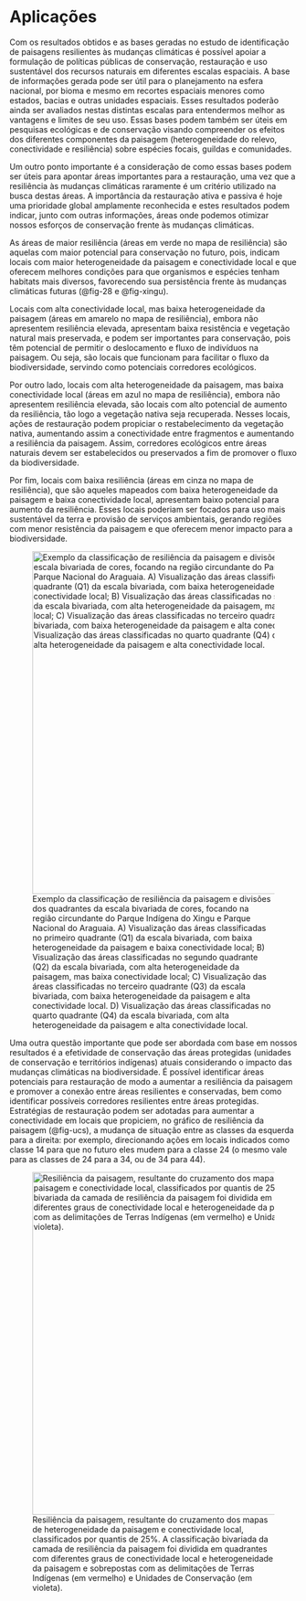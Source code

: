 # Aplicações

Com os resultados obtidos e as bases geradas no estudo de identificação de paisagens resilientes às mudanças climáticas é possível apoiar a formulação de políticas públicas de conservação, restauração e uso sustentável dos recursos naturais em diferentes escalas espaciais. A base de informações gerada pode ser útil para o planejamento na esfera nacional, por bioma e mesmo em recortes espaciais menores como estados, bacias e outras unidades espaciais. Esses resultados poderão ainda ser avaliados nestas distintas escalas para entendermos melhor as vantagens e limites de seu uso. Essas bases podem também ser úteis em pesquisas ecológicas e de conservação visando compreender os efeitos dos diferentes componentes da paisagem (heterogeneidade do relevo, conectividade e resiliência) sobre espécies focais, guildas e comunidades.

Um outro ponto importante é a consideração de como essas bases podem ser úteis para apontar áreas importantes para a restauração, uma vez que a resiliência às mudanças climáticas raramente é um critério utilizado na busca destas áreas. A importância da restauração ativa e passiva é hoje uma prioridade global amplamente reconhecida e estes resultados podem indicar, junto com outras informações, áreas onde podemos otimizar nossos esforços de conservação frente às mudanças climáticas.

As áreas de maior resiliência (áreas em verde no mapa de resiliência) são aquelas com maior potencial para conservação no futuro, pois, indicam locais com maior heterogeneidade da paisagem e conectividade local e que oferecem melhores condições para que organismos e espécies tenham habitats mais diversos, favorecendo sua persistência frente às mudanças climáticas futuras (@fig-28 e @fig-xingu).

Locais com alta conectividade local, mas baixa heterogeneidade da paisagem (áreas em amarelo no mapa de resiliência), embora não apresentem resiliência elevada, apresentam baixa resistência e vegetação natural mais preservada, e podem ser importantes para conservação, pois têm potencial de permitir o deslocamento e fluxo de indivíduos na paisagem. Ou seja, são locais que funcionam para facilitar o fluxo da biodiversidade, servindo como potenciais corredores ecológicos.

Por outro lado, locais com alta heterogeneidade da paisagem, mas baixa conectividade local (áreas em azul no mapa de resiliência), embora não apresentem resiliência elevada, são locais com alto potencial de aumento da resiliência, tão logo a vegetação nativa seja recuperada. Nesses locais, ações de restauração podem propiciar o restabelecimento da vegetação nativa, aumentando assim a conectividade entre fragmentos e aumentando a resiliência da paisagem. Assim, corredores ecológicos entre áreas naturais devem ser estabelecidos ou preservados a fim de promover o fluxo da biodiversidade.

Por fim, locais com baixa resiliência (áreas em cinza no mapa de resiliência), que são aqueles mapeados com baixa heterogeneidade da paisagem e baixa conectividade local, apresentam baixo potencial para aumento da resiliência. Esses locais poderiam ser focados para uso mais sustentável da terra e provisão de serviços ambientais, gerando regiões com menor resistência da paisagem e que oferecem menor impacto para a biodiversidade.

![Exemplo da classificação de resiliência da paisagem e divisões dos quadrantes da escala bivariada de cores, focando na região circundante do Parque Indígena do Xingu e Parque Nacional do Araguaia. A) Visualização das áreas classificadas no primeiro quadrante (Q1) da escala bivariada, com baixa heterogeneidade da paisagem e baixa conectividade local; B) Visualização das áreas classificadas no segundo quadrante (Q2) da escala bivariada, com alta heterogeneidade da paisagem, mas baixa conectividade local; C) Visualização das áreas classificadas no terceiro quadrante (Q3) da escala bivariada, com baixa heterogeneidade da paisagem e alta conectividade local. D) Visualização das áreas classificadas no quarto quadrante (Q4) da escala bivariada, com alta heterogeneidade da paisagem e alta conectividade local.](figs/Xingu_Ucs_all_letters.png){#fig-xingu width="600" height="600" fig-align="center"}

Uma outra questão importante que pode ser abordada com base em nossos resultados é a efetividade de conservação das áreas protegidas (unidades de conservação e territórios indígenas) atuais considerando o impacto das mudanças climáticas na biodiversidade. É possível identificar áreas potenciais para restauração de modo a aumentar a resiliência da paisagem e promover a conexão entre áreas resilientes e conservadas, bem como identificar possíveis corredores resilientes entre áreas protegidas. Estratégias de restauração podem ser adotadas para aumentar a conectividade em locais que propiciem, no gráfico de resiliência da paisagem (@fig-ucs), a mudança de situação entre as classes da esquerda para a direita: por exemplo, direcionando ações em locais indicados como classe 14 para que no futuro eles mudem para a classe 24 (o mesmo vale para as classes de 24 para a 34, ou de 34 para 44).

![Resiliência da paisagem, resultante do cruzamento dos mapas de heterogeneidade da paisagem e conectividade local, classificados por quantis de 25%. A classificação bivariada da camada de resiliência da paisagem foi dividida em quadrantes com diferentes graus de conectividade local e heterogeneidade da paisagem e sobrepostas com as delimitações de Terras Indígenas (em vermelho) e Unidades de Conservação (em violeta).](figs/Resilience_UC.png){#fig-ucs width="600" height="600" fig-align="center"}

